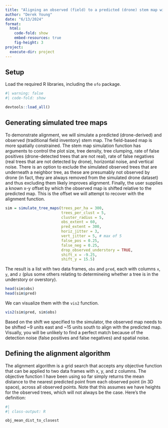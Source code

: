 ```yaml
---
title: "Aligning an observed (field) to a predicted (drone) stem map with the `ofo` package"
author: "Derek Young"
date: "6/13/2024"
format: 
  html:
    code-fold: show
    embed-resources: true
    fig-height: 3
project:
  execute-dir: project
---
```


## Setup

Load the required R libraries, including the `ofo` package.

```r
#| warning: false
#| code-fold: show

devtools::load_all()
```

## Generating simulated tree maps

To demonstrate alignment, we will simulate a predicted (drone-derived) and observed (traditional
field inventory) stem map. The field-based map is more spatially constrained. The stem map
simulation function has arguments to control the plot size, tree density, tree clumping, rate of
false positives (drone-detected trees that are not real), rate of false negatives (real trees that
are not detected by drone), horizontal noise, and vertical noise. There is an option to exclude the
simulated observed trees that are underneath a neighbor tree, as these are presumably not observed
by drone (in fact, they are always removed from the simulated drone dataset) and thus excluding them
likely improves alignment. Finally, the user supplies a known x-y offset by which the observed map
is shifted relative to the predicted map. This is the offset we will attempt to recover with the
alignment function.

```r

sim = simulate_tree_maps(trees_per_ha = 300,
                         trees_per_clust = 5,
                         cluster_radius = 5,
                         obs_extent = 60,
                         pred_extent = 300,
                         horiz_jitter = 3,
                         vert_jitter = 5, # max of 5
                         false_pos = 0.25,
                         false_neg = 0.25,
                         drop_observed_understory = TRUE,
                         shift_x = -9.25,
                         shift_y = 15.5)
```

The result is a list with two data frames, `obs` and `pred`, each with columns `x`, `y`,
and `z` (plus some others relating to determineing whether a tree is in the understory or overstory).

```r

head(sim$obs)
head(sim$pred)
```

We can visualize them with the `vis2` function.

```r

vis2(sim$pred, sim$obs)
```

Based on the shift we specified to the simulator, the observed map needs to be shifted ~9 units
east and ~15 units south to align with the predicted map. Visually, you will be unlikely to find a
perfect match because of the detection noise (false positives and false negatives) and spatial
noise.

## Defining the alignment algorithm

The alignment algorithm is a grid search that accepts any objective function that can be applied to
two data frames with x, y, and z columns. The objective function I have been using so far simply
returns the mean distance to the nearest predicted point from each observed point (in 3D space),
across all observed points. Note that this assumes we have heights for the observed trees, which
will not always be the case. Here's the definition:

```r
#|
#| class-output: R

obj_mean_dist_to_closest

```